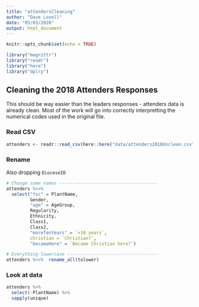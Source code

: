 ```yaml
---
title: "attendersCleaning"
author: "Dave Lovell"
date: "05/03/2020"
output: html_document
---
```


```r
knitr::opts_chunk$set(echo = TRUE)
```
```r
library("magrittr")
library("readr")
library("here")
library("dplry")
```
## Cleaning the 2018 Attenders Responses

This should be way easier than the leaders responses - attenders data is already clean. Most of the work will go into correctly interpretting the numerical codes used in the original file.

### Read CSV

```R
attenders <- readr::read_csv(here::here("data/attenders2018Unclean.csv"))
```

### Rename

Also dropping `DioceseID`

```r
# Change some names -------------------------------------
attenders %<>%
  select("fxc" = PlantName,
         Gender,
         "age" = AgeGroup,
         Regularity,
         Ethnicity,
         Class1,
         Class2,
         "moreTenYears" = `>10 years`,
         christian = `Christian?`,
         "becameHere" = `Became Christian here?`)

# Everything lowercase ----------------------------------
attenders %<>%  rename_all(tolower)
```

### Look at data

```r
attenders %>%
  select(-PlantName) %>%
  sapply(unique)
```